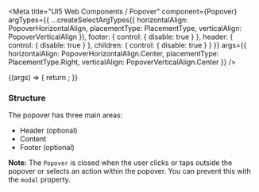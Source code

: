 

<Meta
  title="UI5 Web Components / Popover"
  component={Popover}
  argTypes={{
    ...createSelectArgTypes({
      horizontalAlign: PopoverHorizontalAlign,
      placementType: PlacementType,
      verticalAlign: PopoverVerticalAlign
    }),
    footer: { control: { disable: true } },
    header: { control: { disable: true } },
    children: { control: { disable: true } }
  }}
  args={{
    horizontalAlign: PopoverHorizontalAlign.Center,
    placementType: PlacementType.Right,
    verticalAlign: PopoverVerticalAlign.Center
  }}
/>

<DocsHeader />

<Canvas>
  <Story name="Default">
    {(args) => {
      return <Popover {...args} />;
    }}
  </Story>
</Canvas>

<ArgsTable story="." />
<div style={{fontFamily:'var(--sapFontFamily)', fontSize:'var(--sapFontSize)', color:'var(--sapTextColor)'}}>
<h3>Structure</h3>

The popover has three main areas:
<ul>
  <li>Header (optional)</li>
  <li>Content</li>
  <li>Footer (optional)</li>
</ul>

<b>Note:</b> The <code>Popover</code> is closed when the user clicks or taps outside the popover or selects an action
within the popover. You can prevent this with the <code>modal</code> property.
</div>